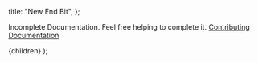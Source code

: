 
  title: "New End Bit",
};

Incomplete Documentation. Feel free helping to complete it. [Contributing Documentation](/docs/Contributing/documentation)

  <DocLayout meta={meta}>
    <Card>
      <CardContent>{children}</CardContent>
    </Card>
  </DocLayout>
);
